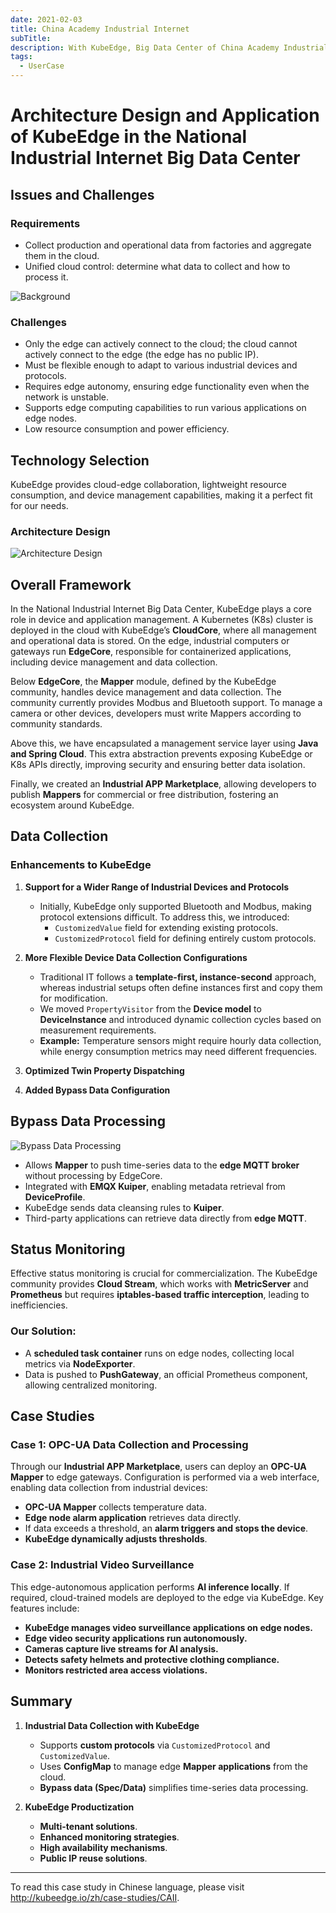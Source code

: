 ```yaml
---
date: 2021-02-03
title: China Academy Industrial Internet
subTitle:
description: With KubeEdge, Big Data Center of China Academy Industrial Internet achieves edge-cloud collaboration and data acquisition architecture, facilitating broader management of industrial devices and protocols, as well as more convenient device data collection.
tags:
  - UserCase
---
```


# Architecture Design and Application of KubeEdge in the National Industrial Internet Big Data Center

## Issues and Challenges

### Requirements

- Collect production and operational data from factories and aggregate them in the cloud.
- Unified cloud control: determine what data to collect and how to process it.

![Background](/img/casestudies/CAII/background.png)

### Challenges

- Only the edge can actively connect to the cloud; the cloud cannot actively connect to the edge (the edge has no public IP).
- Must be flexible enough to adapt to various industrial devices and protocols.
- Requires edge autonomy, ensuring edge functionality even when the network is unstable.
- Supports edge computing capabilities to run various applications on edge nodes.
- Low resource consumption and power efficiency.

## Technology Selection

KubeEdge provides cloud-edge collaboration, lightweight resource consumption, and device management capabilities, making it a perfect fit for our needs.

### Architecture Design

![Architecture Design](/img/casestudies/CAII/arch.png)

## Overall Framework

In the National Industrial Internet Big Data Center, KubeEdge plays a core role in device and application management. A Kubernetes (K8s) cluster is deployed in the cloud with KubeEdge’s **CloudCore**, where all management and operational data is stored. On the edge, industrial computers or gateways run **EdgeCore**, responsible for containerized applications, including device management and data collection.

Below **EdgeCore**, the **Mapper** module, defined by the KubeEdge community, handles device management and data collection. The community currently provides Modbus and Bluetooth support. To manage a camera or other devices, developers must write Mappers according to community standards.

Above this, we have encapsulated a management service layer using **Java and Spring Cloud**. This extra abstraction prevents exposing KubeEdge or K8s APIs directly, improving security and ensuring better data isolation.

Finally, we created an **Industrial APP Marketplace**, allowing developers to publish **Mappers** for commercial or free distribution, fostering an ecosystem around KubeEdge.

## Data Collection

### Enhancements to KubeEdge

1. **Support for a Wider Range of Industrial Devices and Protocols**

   - Initially, KubeEdge only supported Bluetooth and Modbus, making protocol extensions difficult. To address this, we introduced:
     - `CustomizedValue` field for extending existing protocols.
     - `CustomizedProtocol` field for defining entirely custom protocols.

2. **More Flexible Device Data Collection Configurations**

   - Traditional IT follows a **template-first, instance-second** approach, whereas industrial setups often define instances first and copy them for modification.
   - We moved `PropertyVisitor` from the **Device model** to **DeviceInstance** and introduced dynamic collection cycles based on measurement requirements.
   - **Example:** Temperature sensors might require hourly data collection, while energy consumption metrics may need different frequencies.

3. **Optimized Twin Property Dispatching**
4. **Added Bypass Data Configuration**

## Bypass Data Processing

![Bypass Data Processing](/img/casestudies/CAII/data-process.png)

- Allows **Mapper** to push time-series data to the **edge MQTT broker** without processing by EdgeCore.
- Integrated with **EMQX Kuiper**, enabling metadata retrieval from **DeviceProfile**.
- KubeEdge sends data cleansing rules to **Kuiper**.
- Third-party applications can retrieve data directly from **edge MQTT**.

## Status Monitoring

Effective status monitoring is crucial for commercialization. The KubeEdge community provides **Cloud Stream**, which works with **MetricServer** and **Prometheus** but requires **iptables-based traffic interception**, leading to inefficiencies.

### Our Solution:

- A **scheduled task container** runs on edge nodes, collecting local metrics via **NodeExporter**.
- Data is pushed to **PushGateway**, an official Prometheus component, allowing centralized monitoring.

## Case Studies

### Case 1: OPC-UA Data Collection and Processing

Through our **Industrial APP Marketplace**, users can deploy an **OPC-UA Mapper** to edge gateways. Configuration is performed via a web interface, enabling data collection from industrial devices:

- **OPC-UA Mapper** collects temperature data.
- **Edge node alarm application** retrieves data directly.
- If data exceeds a threshold, an **alarm triggers and stops the device**.
- **KubeEdge dynamically adjusts thresholds**.

### Case 2: Industrial Video Surveillance

This edge-autonomous application performs **AI inference locally**. If required, cloud-trained models are deployed to the edge via KubeEdge. Key features include:

- **KubeEdge manages video surveillance applications on edge nodes.**
- **Edge video security applications run autonomously.**
- **Cameras capture live streams for AI analysis.**
- **Detects safety helmets and protective clothing compliance.**
- **Monitors restricted area access violations.**

## Summary

1. **Industrial Data Collection with KubeEdge**

   - Supports **custom protocols** via `CustomizedProtocol` and `CustomizedValue`.
   - Uses **ConfigMap** to manage edge **Mapper applications** from the cloud.
   - **Bypass data (Spec/Data)** simplifies time-series data processing.

2. **KubeEdge Productization**
   - **Multi-tenant solutions**.
   - **Enhanced monitoring strategies**.
   - **High availability mechanisms**.
   - **Public IP reuse solutions**.

---

To read this case study in Chinese language, please visit http://kubeedge.io/zh/case-studies/CAII.
